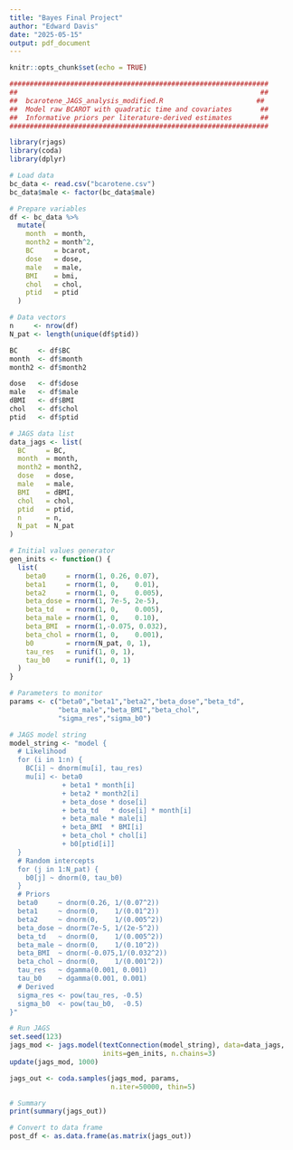 ---
title: "Bayes Final Project"
author: "Edward Davis"
date: "2025-05-15"
output: pdf_document
---

```{r setup, include=FALSE}
knitr::opts_chunk$set(echo = TRUE)
```

```{r}
################################################################
##                                                            ##
##  bcarotene_JAGS_analysis_modified.R                       ##
##  Model raw BCAROT with quadratic time and covariates       ##
##  Informative priors per literature-derived estimates       ##
################################################################

library(rjags)
library(coda)
library(dplyr)

# Load data
bc_data <- read.csv("bcarotene.csv")
bc_data$male <- factor(bc_data$male)

# Prepare variables
df <- bc_data %>%
  mutate(
    month  = month,
    month2 = month^2,
    BC     = bcarot,
    dose   = dose,
    male   = male,
    BMI    = bmi,
    chol   = chol,
    ptid   = ptid
  )

# Data vectors
n     <- nrow(df)
N_pat <- length(unique(df$ptid))

BC     <- df$BC
month  <- df$month
month2 <- df$month2

dose   <- df$dose
male   <- df$male
dBMI   <- df$BMI
chol   <- df$chol
ptid   <- df$ptid

# JAGS data list
data_jags <- list(
  BC     = BC,
  month  = month,
  month2 = month2,
  dose   = dose,
  male   = male,
  BMI    = dBMI,
  chol   = chol,
  ptid   = ptid,
  n      = n,
  N_pat  = N_pat
)

# Initial values generator
gen_inits <- function() {
  list(
    beta0     = rnorm(1, 0.26, 0.07),
    beta1     = rnorm(1, 0,    0.01),
    beta2     = rnorm(1, 0,    0.005),
    beta_dose = rnorm(1, 7e-5, 2e-5),
    beta_td   = rnorm(1, 0,    0.005),
    beta_male = rnorm(1, 0,    0.10),
    beta_BMI  = rnorm(1,-0.075, 0.032),
    beta_chol = rnorm(1, 0,    0.001),
    b0        = rnorm(N_pat, 0, 1),
    tau_res   = runif(1, 0, 1),
    tau_b0    = runif(1, 0, 1)
  )
}

# Parameters to monitor
params <- c("beta0","beta1","beta2","beta_dose","beta_td",
            "beta_male","beta_BMI","beta_chol",
            "sigma_res","sigma_b0")

# JAGS model string
model_string <- "model {
  # Likelihood
  for (i in 1:n) {
    BC[i] ~ dnorm(mu[i], tau_res)
    mu[i] <- beta0
             + beta1 * month[i]
             + beta2 * month2[i]
             + beta_dose * dose[i]
             + beta_td   * dose[i] * month[i]
             + beta_male * male[i]
             + beta_BMI  * BMI[i]
             + beta_chol * chol[i]
             + b0[ptid[i]]
  }
  # Random intercepts
  for (j in 1:N_pat) {
    b0[j] ~ dnorm(0, tau_b0)
  }
  # Priors
  beta0     ~ dnorm(0.26, 1/(0.07^2))
  beta1     ~ dnorm(0,    1/(0.01^2))
  beta2     ~ dnorm(0,    1/(0.005^2))
  beta_dose ~ dnorm(7e-5, 1/(2e-5^2))
  beta_td   ~ dnorm(0,    1/(0.005^2))
  beta_male ~ dnorm(0,    1/(0.10^2))
  beta_BMI  ~ dnorm(-0.075,1/(0.032^2))
  beta_chol ~ dnorm(0,    1/(0.001^2))
  tau_res   ~ dgamma(0.001, 0.001)
  tau_b0    ~ dgamma(0.001, 0.001)
  # Derived
  sigma_res <- pow(tau_res, -0.5)
  sigma_b0  <- pow(tau_b0,  -0.5)
}"  

# Run JAGS
set.seed(123)
jags_mod <- jags.model(textConnection(model_string), data=data_jags,
                       inits=gen_inits, n.chains=3)
update(jags_mod, 1000)

jags_out <- coda.samples(jags_mod, params,
                         n.iter=50000, thin=5)

# Summary
print(summary(jags_out))

# Convert to data frame
post_df <- as.data.frame(as.matrix(jags_out))
```

